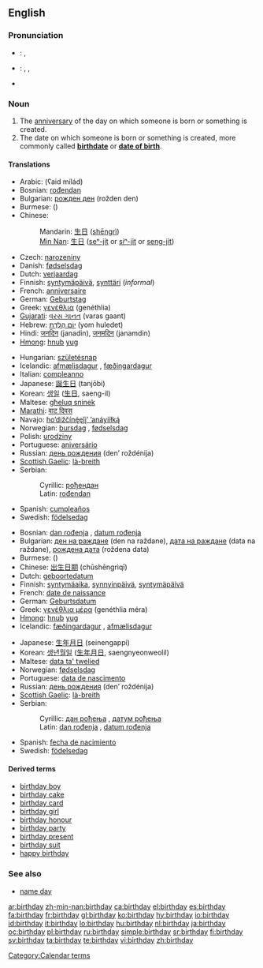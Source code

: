 {{wikipedia}}
==English==

===Pronunciation===
* {{a|UK}}: {{IPA|/ˈbɜːθ.deɪ/}}, {{SAMPA|/"b3:TdeI/}}
* {{a|US}}: {{enPR|bûrthʹdā}}, {{IPA|/ˈbɝθ.deɪ/}}, {{SAMPA|/"b3`TdeI/}}
* {{audio|en-us-birthday.ogg|Audio (US)}}

===Noun===
{{en-noun}}

# The [[anniversary]] of the day on which someone is born or something is created.
# The date on which someone is born or something is created, more commonly called '''[[birthdate]]''' or '''[[date of birth]]'''.<!--This is not an abbreviation of "birthday": abbreviation: [[DOB]] (''[[date of birth]].'')-->

====Translations====
{{trans-top|anniversary}}
* Arabic: {{Arab|[[عيد ميلاد]]}} {{m}} (ʕaid mílád)
* Bosnian: [[rođendan#Bosnian|rođendan]] {{m}}
* Bulgarian: [[рожден ден]] (rožden den)
* Burmese: ({{IPA|/mwèː.nḛː/}})
* Chinese:
*: Mandarin: [[生日]] ([[shēngrì]])
*: [[Min Nan]]: [[生日]] ([[seⁿ-ji̍t]] or [[siⁿ-ji̍t]] or [[seng-ji̍t]])
* Czech: [[narozeniny]] {{f|p}}
* Danish: [[fødselsdag]] {{c}}
* Dutch: [[verjaardag]] {{m}}
* Finnish: [[syntymäpäivä]], [[synttäri]] (''informal'')
* French: [[anniversaire]] {{m}}
* German: [[Geburtstag]] {{m}}
* Greek: [[γενέθλια]] (genéthlia)
* [[Gujarati]]: [[વરસ ગાનત]] (varas gaant)
* Hebrew: [[יום הולדת|יוֹם הֻלֶּדֶת]] (yom huledet) {{m}}
* Hindi: [[जनदिन]] (janadin), [[जनमदिन]] (janamdin)
* [[Hmong]]: [[hnub]] [[yug]]
{{trans-mid}}
* Hungarian: [[születésnap]]
* Icelandic: [[afmælisdagur]] {{m}}, [[fæðingardagur]] {{m}}
* Italian: [[compleanno]] {{m}}
* Japanese: [[誕生日]] (tanjōbi)
* Korean: [[생일]] ([[生日]], saeng-il)
* Maltese: [[għeluq sninek]]
* [[Marathi]]: [[वाट दिवस]]
* Navajo: [[hoʼdižčínę́ęǰįʼ ʼanáyííłką́]]
* Norwegian: [[bursdag]] {{m}}, [[fødselsdag]] {{m}}
* Polish: [[urodziny]] {{p}}
* Portuguese: [[aniversário]] {{m}}
* Russian: [[день рождения]] (den’ roždénija) {{m}}
* [[Scottish Gaelic]]: [[là-breith]] {{m}}
* Serbian:
*: Cyrillic: [[рођендан#Serbian|рођендан]] {{m}}
*: Latin: [[rođendan#Serbian|rođendan]] {{m}}
* Spanish: [[cumpleaños]] {{m}}
* Swedish: [[födelsedag]] {{c}}
{{trans-bottom}}

{{trans-top|date of birth}}
* Bosnian: [[dan rođenja#Bosnian|dan rođenja]] {{m}}, [[datum rođenja#Bosnian|datum rođenja]] {{m}}
* Bulgarian: [[ден на раждане]] (den na raždane), [[дата на раждане]] (data na raždane), [[рождена дата]] (roždena data)
* Burmese: ({{IPA|/mwèː.nḛː/}})
* Chinese: [[出生日期]] (chūshēngrìqī)
* Dutch: [[geboortedatum]] {{m}}
* Finnish: [[syntymäaika]], [[synnyinpäivä]], [[syntymäpäivä]]
* French: [[date de naissance]] {{f}}
* German: [[Geburtsdatum]] {{n}}
* Greek: [[γενέθλια μέρα]] (genéthlia méra) {{f}}
* [[Hmong]]: [[hnub]] [[yug]]
* Icelandic: [[fæðingardagur]] {{m}}, [[afmælisdagur]] {{m}}
{{trans-mid}}
* Japanese: [[生年月日]] (seinengappi)
* Korean: [[생년월일]] ([[生年月日]], saengnyeonweolil)
* Maltese: [[data ta' twelied]]
* Norwegian: [[fødselsdag]] {{m}}
* Portuguese: [[data de nascimento]] {{f}}
* Russian: [[день рождения]] (den’ roždénija) {{m}}
* [[Scottish Gaelic]]: [[là-breith]] {{m}}
* Serbian:
*: Cyrillic: [[дан рођења#Serbian|дан рођења]] {{m}}, [[датум рођења#Serbian|датум рођења]] {{m}}
*: Latin: [[dan rođenja#Serbian|dan rođenja]] {{m}}, [[datum rođenja#Serbian|datum rođenja]] {{m}}
* Spanish: [[fecha de nacimiento]]  {{f}}
* Swedish: [[födelsedag]] {{c}}
{{trans-bottom}}

====Derived terms====
* [[birthday boy]]
* [[birthday cake]]
* [[birthday card]]
* [[birthday girl]]
* [[birthday honour]]
* [[birthday party]]
* [[birthday present]]
* [[birthday suit]]
* [[happy birthday]]

===See also===
* [[name day]]

[[Category:Calendar terms]]

[[ar:birthday]]
[[zh-min-nan:birthday]]
[[ca:birthday]]
[[el:birthday]]
[[es:birthday]]
[[fa:birthday]]
[[fr:birthday]]
[[gl:birthday]]
[[ko:birthday]]
[[hy:birthday]]
[[io:birthday]]
[[id:birthday]]
[[it:birthday]]
[[lo:birthday]]
[[hu:birthday]]
[[nl:birthday]]
[[ja:birthday]]
[[oc:birthday]]
[[pl:birthday]]
[[ru:birthday]]
[[simple:birthday]]
[[sr:birthday]]
[[fi:birthday]]
[[sv:birthday]]
[[ta:birthday]]
[[te:birthday]]
[[vi:birthday]]
[[zh:birthday]]